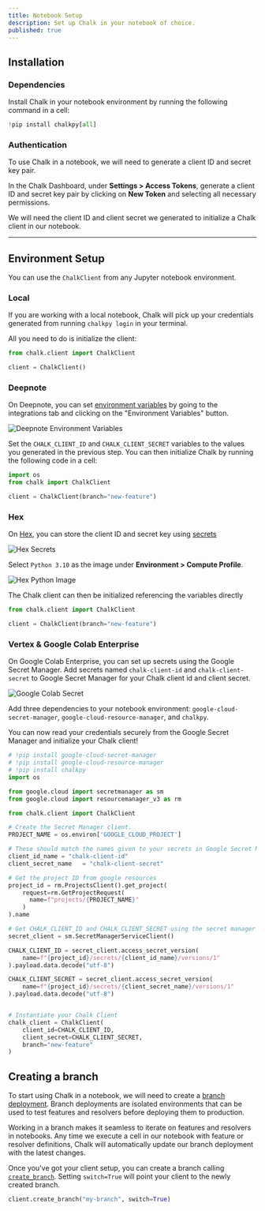 ```yaml
---
title: Notebook Setup
description: Set up Chalk in your notebook of choice.
published: true
---
```


## Installation

### Dependencies

Install Chalk in your notebook environment by running the following command in a cell:

```python notebook.ipynb
!pip install chalkpy[all]
```

### Authentication

To use Chalk in a notebook, we will need to generate a client ID and secret key pair.

In the Chalk Dashboard, under **Settings > Access Tokens**,
generate a client ID and secret key pair by clicking on **New Token** and selecting all necessary permissions.

We will need the client ID and client secret we generated to initialize
a Chalk client in our notebook.

---

## Environment Setup

You can use the `ChalkClient` from any Jupyter notebook environment.

### Local

If you are working with a local notebook, Chalk will pick up your credentials
generated from running `chalkpy login` in your terminal.

All you need to do is initialize the client:

```python notebook.ipynb
from chalk.client import ChalkClient

client = ChalkClient()
```

### Deepnote

On Deepnote, you can set [environment variables](https://deepnote.com/docs/environment-variables) by going to the
integrations tab and clicking on the "Environment Variables" button.

![Deepnote Environment Variables](/img/DeepnoteEnvVar.png)

Set the `CHALK_CLIENT_ID` and `CHALK_CLIENT_SECRET` variables to the values you generated in the previous step.
You can then initialize Chalk by running the following code in a cell:

```python notebook.ipynb
import os
from chalk import ChalkClient

client = ChalkClient(branch="new-feature")
```

### Hex

On [Hex](https://hex.tech), you can store the client ID and secret key using [secrets](https://learn.hex.tech/docs/environment-configuration/environment-views#secrets)

![Hex Secrets](/img/HexSecrets.png)

Select `Python 3.10` as the image under **Environment > Compute Profile**.

![Hex Python Image](/img/HexPythonImage.png)

The Chalk client can then be initialized referencing the variables directly

```python notebook.ipynb
from chalk.client import ChalkClient

client = ChalkClient(branch="new-feature")
```

### Vertex & Google Colab Enterprise

On Google Colab Enterprise, you can set up secrets using the Google Secret Manager.
Add secrets named `chalk-client-id` and `chalk-client-secret` to Google Secret Manager
for your Chalk client id and client secret.

![Google Colab Secret](/img/ColabSecret.png)

Add three dependencies to your notebook environment: `google-cloud-secret-manager`,
`google-cloud-resource-manager`, and `chalkpy`.

You can now read your credentials securely from the Google Secret Manager and
initialize your Chalk client!

```python
# !pip install google-cloud-secret-manager
# !pip install google-cloud-resource-manager
# !pip install chalkpy
import os

from google.cloud import secretmanager as sm
from google.cloud import resourcemanager_v3 as rm

from chalk.client import ChalkClient

# Create the Secret Manager client.
PROJECT_NAME = os.environ['GOOGLE_CLOUD_PROJECT']

# These should match the names given to your secrets in Google Secret Manager
client_id_name = "chalk-client-id"
client_secret_name   = "chalk-client-secret"

# Get the project ID from google resources
project_id = rm.ProjectsClient().get_project(
    request=rm.GetProjectRequest(
      name=f"projects/{PROJECT_NAME}"
    )
).name

# Get CHALK_CLIENT_ID and CHALK_CLIENT_SECRET using the secret manager
secret_client = sm.SecretManagerServiceClient()

CHALK_CLIENT_ID = secret_client.access_secret_version(
    name=f"{project_id}/secrets/{client_id_name}/versions/1"
).payload.data.decode("utf-8")

CHALK_CLIENT_SECRET = secret_client.access_secret_version(
    name=f"{project_id}/secrets/{client_secret_name}/versions/1"
).payload.data.decode("utf-8")


# Instantiate your Chalk Client
chalk_client = ChalkClient(
    client_id=CHALK_CLIENT_ID,
    client_secret=CHALK_CLIENT_SECRET,
    branch="new-feature"
)
```

## Creating a branch

To start using Chalk in a notebook, we will need to create a [branch deployment](/docs/branches).
Branch deployments are isolated environments that can be used to test features and resolvers before deploying them to production.

Working in a branch makes it seamless to iterate on features and resolvers in notebooks.
Any time we execute a cell in our notebook with feature or resolver definitions,
Chalk will automatically update our branch deployment with the latest changes.

Once you've got your client setup, you can create a branch calling [`create_branch`](/api-docs#ChalkClient.create_branch).
Setting `switch=True` will point your client to the newly created branch.

```python notebook.ipynb
client.create_branch("my-branch", switch=True)
```
